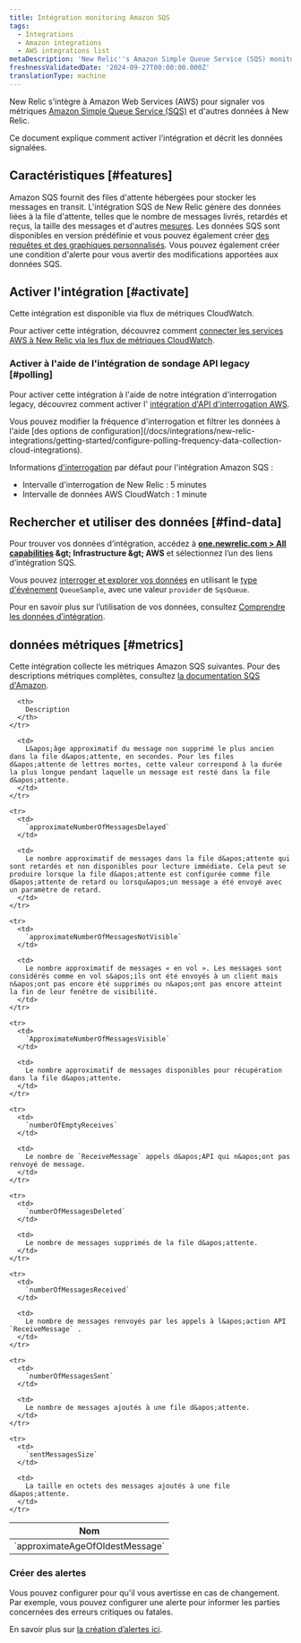 ```yaml
---
title: Intégration monitoring Amazon SQS
tags:
  - Integrations
  - Amazon integrations
  - AWS integrations list
metaDescription: 'New Relic''s Amazon Simple Queue Service (SQS) monitoring integration: what data it reports, and how to enable it.'
freshnessValidatedDate: '2024-09-27T00:00:00.000Z'
translationType: machine
---
```


New Relic s&apos;intègre à Amazon Web Services (AWS) pour signaler vos métriques [Amazon Simple Queue Service (SQS)](https://aws.amazon.com/sqs/) et d&apos;autres données à New Relic.

Ce document explique comment activer l&apos;intégration et décrit les données signalées.

## Caractéristiques [#features]

Amazon SQS fournit des files d&apos;attente hébergées pour stocker les messages en transit. L&apos;intégration SQS de New Relic génère des données liées à la file d&apos;attente, telles que le nombre de messages livrés, retardés et reçus, la taille des messages et d&apos;autres [mesures](#metrics). Les données SQS sont disponibles en version prédéfinie <InlinePopover type="dashboards" />et vous pouvez également créer [des requêtes et des graphiques personnalisés](/docs/infrastructure/integrations-getting-started/getting-started/use-integration-data-new-relic-insights). Vous pouvez également créer une condition d&apos;alerte pour vous avertir des modifications apportées aux données SQS.

## Activer l&apos;intégration [#activate]

Cette intégration est disponible via flux de métriques CloudWatch.

Pour activer cette intégration, découvrez comment [connecter les services AWS à New Relic via les flux de métriques CloudWatch](/docs/infrastructure/amazon-integrations/connect/aws-metric-stream-setup/).

### Activer à l&apos;aide de l&apos;intégration de sondage API legacy [#polling]

Pour activer cette intégration à l&apos;aide de notre intégration d&apos;interrogation legacy, découvrez comment activer l&apos; [intégration d&apos;API d&apos;interrogation AWS](/docs/infrastructure/amazon-integrations/connect/connect-aws-new-relic-infrastructure-monitoring/).

<Callout variant="tip">
  Vous pouvez modifier la fréquence d&apos;interrogation et filtrer les données à l&apos;aide [des options de configuration](/docs/integrations/new-relic-integrations/getting-started/configure-polling-frequency-data-collection-cloud-integrations).

  Informations [d&apos;interrogation](/docs/infrastructure/amazon-integrations/aws-integrations-list/aws-polling-intervals-infrastructure-integrations) par défaut pour l&apos;intégration Amazon SQS :

  * Intervalle d&apos;interrogation de New Relic : 5 minutes
  * Intervalle de données AWS CloudWatch : 1 minute
</Callout>

## Rechercher et utiliser des données [#find-data]

Pour trouver vos données d’intégration, accédez à <DNT>**[one.newrelic.com &gt; All capabilities](https://one.newrelic.com/all-capabilities) &amp;gt; Infrastructure &amp;gt; AWS**</DNT> et sélectionnez l’un des liens d’intégration SQS.

Vous pouvez [interroger et explorer vos données](/docs/using-new-relic/data/understand-data/query-new-relic-data) en utilisant le [type d&apos;événement](/docs/data-apis/understand-data/new-relic-data-types/#event-data) `QueueSample`, avec une valeur `provider` de `SqsQueue`.

Pour en savoir plus sur l’utilisation de vos données, consultez [Comprendre les données d’intégration](/docs/infrastructure/integrations/find-use-infrastructure-integration-data).

## données métriques [#metrics]

Cette intégration collecte les métriques Amazon SQS suivantes. Pour des descriptions métriques complètes, consultez [la documentation SQS d&apos;Amazon](http://docs.aws.amazon.com/AmazonCloudWatch/latest/monitoring/sqs-metricscollected.html).

<table>
  <thead>
    <tr>
      <th width={360}>
        Nom
      </th>

      <th>
        Description
      </th>
    </tr>
  </thead>

  <tbody>
    <tr>
      <td>
        `approximateAgeOfOldestMessage`
      </td>

      <td>
        L&apos;âge approximatif du message non supprimé le plus ancien dans la file d&apos;attente, en secondes. Pour les files d&apos;attente de lettres mortes, cette valeur correspond à la durée la plus longue pendant laquelle un message est resté dans la file d&apos;attente.
      </td>
    </tr>

    <tr>
      <td>
        `approximateNumberOfMessagesDelayed`
      </td>

      <td>
        Le nombre approximatif de messages dans la file d&apos;attente qui sont retardés et non disponibles pour lecture immédiate. Cela peut se produire lorsque la file d&apos;attente est configurée comme file d&apos;attente de retard ou lorsqu&apos;un message a été envoyé avec un paramètre de retard.
      </td>
    </tr>

    <tr>
      <td>
        `approximateNumberOfMessagesNotVisible`
      </td>

      <td>
        Le nombre approximatif de messages « en vol ». Les messages sont considérés comme en vol s&apos;ils ont été envoyés à un client mais n&apos;ont pas encore été supprimés ou n&apos;ont pas encore atteint la fin de leur fenêtre de visibilité.
      </td>
    </tr>

    <tr>
      <td>
        `ApproximateNumberOfMessagesVisible`
      </td>

      <td>
        Le nombre approximatif de messages disponibles pour récupération dans la file d&apos;attente.
      </td>
    </tr>

    <tr>
      <td>
        `numberOfEmptyReceives`
      </td>

      <td>
        Le nombre de `ReceiveMessage` appels d&apos;API qui n&apos;ont pas renvoyé de message.
      </td>
    </tr>

    <tr>
      <td>
        `numberOfMessagesDeleted`
      </td>

      <td>
        Le nombre de messages supprimés de la file d&apos;attente.
      </td>
    </tr>

    <tr>
      <td>
        `numberOfMessagesReceived`
      </td>

      <td>
        Le nombre de messages renvoyés par les appels à l&apos;action API `ReceiveMessage` .
      </td>
    </tr>

    <tr>
      <td>
        `numberOfMessagesSent`
      </td>

      <td>
        Le nombre de messages ajoutés à une file d&apos;attente.
      </td>
    </tr>

    <tr>
      <td>
        `sentMessagesSize`
      </td>

      <td>
        La taille en octets des messages ajoutés à une file d&apos;attente.
      </td>
    </tr>
  </tbody>
</table>

### Créer des alertes

Vous pouvez configurer <InlinePopover type="alerts" />pour qu&apos;il vous avertisse en cas de changement. Par exemple, vous pouvez configurer une alerte pour informer les parties concernées des erreurs critiques ou fatales.

En savoir plus sur [la création d’alertes ici](/docs/alerts-applied-intelligence/new-relic-alerts/get-started/your-first-nrql-condition/).